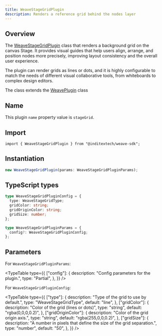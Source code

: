 ```yaml
---
title: WeaveStageGridPlugin
description: Renders a reference grid behind the nodes layer
---
```



## Overview

The [WeaveStageGridPlugin](https://github.com/InditexTech/weavejs/blob/main/code/packages/sdk/src/plugins/stage-grid/stage-grid.ts)
class that renders a background grid on the canvas Stage. It provides visual guides that help users align, arrange,
and position nodes more precisely, improving layout consistency and the overall user experience.

The plugin can render grids as lines or dots, and it is highly configurable to match the needs of different visual
collaborative tools, from whiteboards to complex design editors.

The class extends the [WeavePlugin](/docs/sdk/api-reference/plugins/plugin) class

## Name

This plugin `name` property value is `stageGrid`.

## Import

```shell
import { WeaveStageGridPlugin } from "@inditextech/weave-sdk";
```

## Instantiation

```ts
new WeaveStageGridPlugin(params: WeaveStageGridPluginParams);
```

## TypeScript types

```ts
type WeaveStageGridPluginConfig = {
  type: WeaveStageGridType;
  gridColor: string;
  gridOriginColor: string;
  gridSize: number;
};

type WeaveStageGridPluginParams = {
  config?: WeaveStageGridPluginConfig;
};
```

## Parameters

For `WeaveStageGridPluginParams`:

<TypeTable
  type={{
    ["config"]: {
      description: "Config parameters for the plugin.",
      type: "Partial<WeaveStageGridPluginConfig>",
    },
  }}
/>

For `WeaveStageGridPluginConfig`:

<TypeTable
  type={{
    ["type"]: {
      description: "Type of the grid to use by default.",
      type: "WeaveStageGridType",
      default: "line",
    },
    ["gridColor"]: {
      description: "Color of the grid (lines or dots)",
      type: "string",
      default: "rgba(0,0,0,0.2)",
    },
    ["gridOriginColor"]: {
      description: "Color of the grid origin axis.",
      type: "string",
      default: "rgba(255,0,0,0.2)",
    },
    ["gridSize"]: {
      description:
        "A number in pixels that define the size of the grid separation.",
      type: "number",
      default: "50",
    },
  }}
/>
